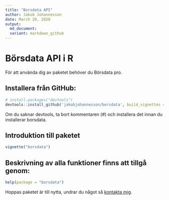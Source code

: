 ```yaml
---
title: "Borsdata API"
author: Jakob Johannesson
date: March 20, 2020
output:
  md_document:
  variant: markdown_github
---
```

# Börsdata API i R

För att använda dig av paketet behöver du Börsdata pro.

## Installera från GitHub:

```r
# install.packages("devtools")
devtools::install_github('jakobjohannesson/borsdata', build_vignettes = TRUE)
```
Om du saknar devtools, ta bort kommentaren (#) och installera det innan du installerar borsdata.

## Introduktion till paketet

```r
vignette("borsdata")
```

## Beskrivning av alla funktioner finns att tillgå genom:

```r
help(package = "borsdata")
```

Hoppas paketet är till nytta, undrar du något så [kontakta mig](https://www.jakobj.se/kontakt).




